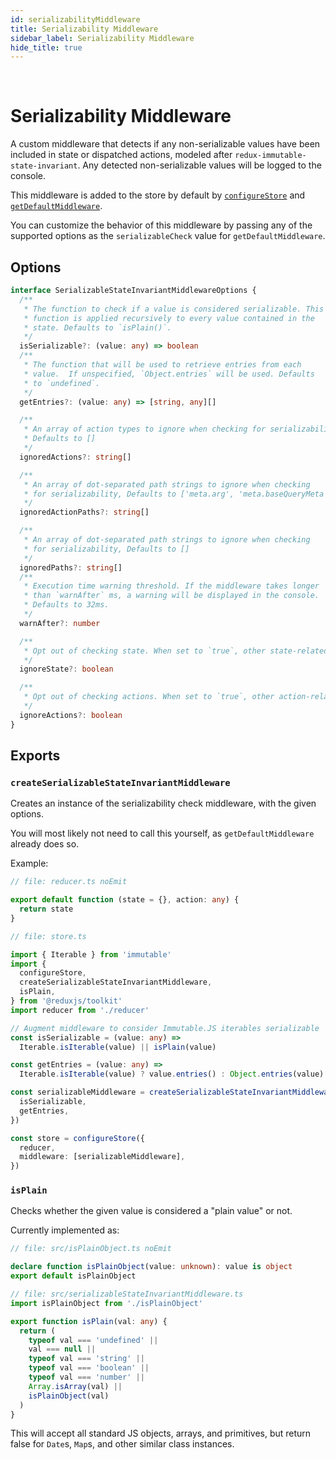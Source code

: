 ```yaml
---
id: serializabilityMiddleware
title: Serializability Middleware
sidebar_label: Serializability Middleware
hide_title: true
---
```


&nbsp;

# Serializability Middleware

A custom middleware that detects if any non-serializable values have been included in state or dispatched actions, modeled after `redux-immutable-state-invariant`. Any detected non-serializable values will be logged to the console.

This middleware is added to the store by default by [`configureStore`](./configureStore.mdx) and [`getDefaultMiddleware`](./getDefaultMiddleware.mdx).

You can customize the behavior of this middleware by passing any of the supported options as the `serializableCheck` value for `getDefaultMiddleware`.

## Options

```ts no-transpile
interface SerializableStateInvariantMiddlewareOptions {
  /**
   * The function to check if a value is considered serializable. This
   * function is applied recursively to every value contained in the
   * state. Defaults to `isPlain()`.
   */
  isSerializable?: (value: any) => boolean
  /**
   * The function that will be used to retrieve entries from each
   * value.  If unspecified, `Object.entries` will be used. Defaults
   * to `undefined`.
   */
  getEntries?: (value: any) => [string, any][]

  /**
   * An array of action types to ignore when checking for serializability.
   * Defaults to []
   */
  ignoredActions?: string[]

  /**
   * An array of dot-separated path strings to ignore when checking
   * for serializability, Defaults to ['meta.arg', 'meta.baseQueryMeta']
   */
  ignoredActionPaths?: string[]

  /**
   * An array of dot-separated path strings to ignore when checking
   * for serializability, Defaults to []
   */
  ignoredPaths?: string[]
  /**
   * Execution time warning threshold. If the middleware takes longer
   * than `warnAfter` ms, a warning will be displayed in the console.
   * Defaults to 32ms.
   */
  warnAfter?: number

  /**
   * Opt out of checking state. When set to `true`, other state-related params will be ignored.
   */
  ignoreState?: boolean

  /**
   * Opt out of checking actions. When set to `true`, other action-related params will be ignored.
   */
  ignoreActions?: boolean
}
```

## Exports

### `createSerializableStateInvariantMiddleware`

Creates an instance of the serializability check middleware, with the given options.

You will most likely not need to call this yourself, as `getDefaultMiddleware` already does so.

Example:

```ts
// file: reducer.ts noEmit

export default function (state = {}, action: any) {
  return state
}

// file: store.ts

import { Iterable } from 'immutable'
import {
  configureStore,
  createSerializableStateInvariantMiddleware,
  isPlain,
} from '@reduxjs/toolkit'
import reducer from './reducer'

// Augment middleware to consider Immutable.JS iterables serializable
const isSerializable = (value: any) =>
  Iterable.isIterable(value) || isPlain(value)

const getEntries = (value: any) =>
  Iterable.isIterable(value) ? value.entries() : Object.entries(value)

const serializableMiddleware = createSerializableStateInvariantMiddleware({
  isSerializable,
  getEntries,
})

const store = configureStore({
  reducer,
  middleware: [serializableMiddleware],
})
```

### `isPlain`

Checks whether the given value is considered a "plain value" or not.

Currently implemented as:

```ts
// file: src/isPlainObject.ts noEmit

declare function isPlainObject(value: unknown): value is object
export default isPlainObject

// file: src/serializableStateInvariantMiddleware.ts
import isPlainObject from './isPlainObject'

export function isPlain(val: any) {
  return (
    typeof val === 'undefined' ||
    val === null ||
    typeof val === 'string' ||
    typeof val === 'boolean' ||
    typeof val === 'number' ||
    Array.isArray(val) ||
    isPlainObject(val)
  )
}
```

This will accept all standard JS objects, arrays, and primitives, but return false for `Date`s, `Map`s, and other similar class instances.
